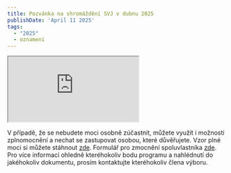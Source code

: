 ```yaml
---
title: Pozvánka na shromáždění SVJ v dubnu 2025
publishDate: 'April 11 2025'
tags:
  - "2025"
  - oznameni
---
```


<iframe src="https://drive.google.com/file/d/1lK79C2-xPE622cG2oMRo3H03rHmRI83k/preview" allow="autoplay"></iframe>

V případě, že se nebudete moci osobně zúčastnit, můžete využít i možnosti zplnomocnění a nechat se zastupovat osobou, které důvěřujete. Vzor plné moci si můžete stáhnout [zde](https://drive.google.com/file/d/1ZOXOTFWRTm5QFsozmYB-1FY0_OwWWavu/view?usp=sharing). Formulář pro zmocnění spoluvlastníka [zde](https://drive.google.com/file/d/15wQXjBXCcwl8ghfWKOSayMRZgcGyIdak/view?usp=sharing). Pro více informací ohledně kteréhokoliv bodu programu a nahlédnutí do jakéhokoliv dokumentu, prosím kontaktujte kteréhokoliv člena výboru.